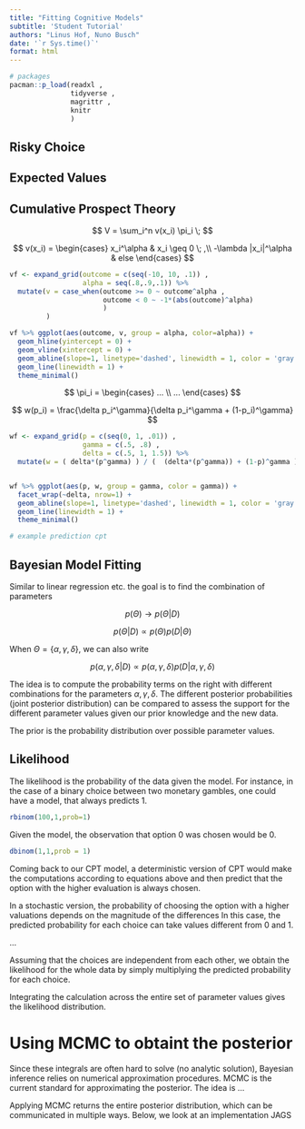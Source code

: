 ```yaml
---
title: "Fitting Cognitive Models"
subtitle: 'Student Tutorial'
authors: "Linus Hof, Nuno Busch"
date: '`r Sys.time()`'
format: html
---
```



```r
# packages 
pacman::p_load(readxl , 
               tidyverse , 
               magrittr , 
               knitr
               )
```



## Risky Choice


## Expected Values


## Cumulative Prospect Theory

$$
V = \sum_i^n v(x_i) \pi_i \; 
$$

$$
v(x_i) = \begin{cases} 
x_i^\alpha & x_i \geq 0 \; ,\\
-\lambda |x_i|^\alpha & else
\end{cases}
$$
```r
vf <- expand_grid(outcome = c(seq(-10, 10, .1)) , 
                  alpha = seq(.8,.9,.1)) %>% 
  mutate(v = case_when(outcome >= 0 ~ outcome^alpha , 
                       outcome < 0 ~ -1*(abs(outcome)^alpha) 
                       )
         ) 

vf %>% ggplot(aes(outcome, v, group = alpha, color=alpha)) + 
  geom_hline(yintercept = 0) + 
  geom_vline(xintercept = 0) + 
  geom_abline(slope=1, linetype='dashed', linewidth = 1, color = 'gray') + 
  geom_line(linewidth = 1) + 
  theme_minimal()
```


$$
\pi_i = \begin{cases}
... \\
...
\end{cases}
$$

$$
w(p_i) = \frac{\delta p_i^\gamma}{\delta p_i^\gamma + (1-p_i)^\gamma}
$$

```r
wf <- expand_grid(p = c(seq(0, 1, .01)) , 
                  gamma = c(.5, .8) , 
                  delta = c(.5, 1, 1.5)) %>%
  mutate(w = ( delta*(p^gamma) ) / (  (delta*(p^gamma)) + (1-p)^gamma ) )


wf %>% ggplot(aes(p, w, group = gamma, color = gamma)) +
  facet_wrap(~delta, nrow=1) + 
  geom_abline(slope=1, linetype='dashed', linewidth = 1, color = 'gray') +
  geom_line(linewidth = 1) + 
  theme_minimal()
```


```r
# example prediction cpt 
```


## Bayesian Model Fitting

Similar to linear regression etc. the goal is to find the combination of parameters 


$$
p(\Theta) \to p(\Theta|D)
$$

$$
p(\Theta|D) \propto p(\Theta) p(D|\Theta)
$$ 

When $\Theta = \{\alpha, \gamma, \delta\}$, we can also write

$$
p(\alpha, \gamma, \delta|D) \propto p(\alpha, \gamma, \delta) p(D|\alpha, \gamma, \delta)
$$

The idea is to compute the probability terms on the right with different combinations for the parameters $\alpha, \gamma, \delta$.
The different posterior probabilities (joint posterior distribution) can be compared to assess the support for the different parameter values given our prior knowledge and the new data.

The prior is the probability distribution over possible parameter values.

## Likelihood

The likelihood is the probability of the data given the model.
For instance, in the case of a binary choice between two monetary gambles, one could have a model, that always predicts 1.

```r
rbinom(100,1,prob=1)
```

Given the model, the observation that option 0 was chosen would be 0.

```r
dbinom(1,1,prob = 1)
```

Coming back to our CPT model, a deterministic version of CPT would make the computations according to equations above and then predict that the option with the higher evaluation is always chosen.

In a stochastic version, the probability of choosing the option with a higher valuations depends on the magnitude of the differences In this case, the predicted probability for each choice can take values different from 0 and 1.

...

Assuming that the choices are independent from each other, we obtain the likelihood for the whole data by simply multiplying the predicted probability for each choice.

Integrating the calculation across the entire set of parameter values gives the likelihood distribution.

# Using MCMC to obtaint the posterior

Since these integrals are often hard to solve (no analytic solution), Bayesian inference relies on numerical approximation procedures.
MCMC is the current standard for approximating the posterior.
The idea is ...

Applying MCMC returns the entire posterior distribution, which can be communicated in multiple ways.
Below, we look at an implementation JAGS
